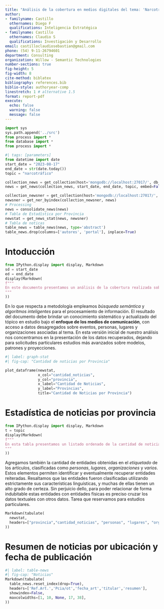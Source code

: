 ```yaml
---
title: "Análisis de la cobertura en medios digitales del tema: 'Narcotráfico'"
author:
- familyname: Castillo
  othernames: Diego F
  qualifications: Inteligencia Estratégica
- familyname: Castillo
  othernames: Claudio S
  qualifications: Investigación y Desarrollo
email: castilloclaudiosebastian@gmail.com
phone: (54) 9-11-26794601
department: Consulting
organization: Willow - Semantic Technologies
number-sections: true
fig-height: 5
fig-width: 8
cite-method: biblatex
bibliography: references.bib
biblio-style: authoryear-comp
linestretch: 1 # alternative 1.5
format: report-pdf
execute:
  echo: false
  warning: false
  message: false
---
```

```python
import sys
sys.path.append('../src')
from process import *
from database import *
from process import *
```

```python
#| tags: [parameters]
from datetime import date
start_date = "2023-08-17"
end_date = str(date.today())
topic = "narcotráfico"
```

```python
collection_news = get_collection(host='mongodb://localhost:27017/', db_name='wdocuments', collection_name='news')
news = get_news(collection_news, start_date, end_date, topic, embed=False)

collection_newsner = get_collection(host='mongodb://localhost:27017/', db_name='wdocuments', collection_name='newsner')
newsner = get_ner_byindex(collection_newsner, news)
# Processing
news = consolidate_news(news)
# Tabla de Estadística por Provincia
newstat = get_news_stat(news, newsner)
# Tabla de noticas
table_news = table_news(news, type='abstract')
table_news.drop(columns=['autores', 'portal'], inplace=True)

```

# Intoducción

```python
from IPython.display import display, Markdown
sd = start_date
ed = end_date
display(Markdown(
f"""
En este documento presentamos un análisis de la cobertura realizada sobre el tema **{topic}** entre los días {sd} y {ed}.  Los medios incluidos en nuestra base de seguimiento incluyen portales de noticias de todas las provincias, dando cobertura nacional al estudio. Dicho listado se puede ampliar o reconfigurar a demanda según necesidades particulares de nuestros clientes. 
"""
))
```

En lo que respecta a metodología empleamos *búsqueda semántica* y *algoritmos inteligentes* para el procesamiento de información. El resultado del documento debe brindar un conocimiento sistemático y actualizado del tópico en estudio bajo el **enfoque de los medios de comunicación**, con acceso a datos desagregados sobre eventos, personas, lugares y organizaciones asociadas al tema. En esta versión inicial de nuestro análisis nos concentramos en la presentación de los datos recuperados, dejando para solicitudes particulares estudios más avanzados sobre modelos, patrones y proyecciones. 

```python
#| label: graph-stat
#| fig-cap: "Cantidad de noticias por Provincia"

plot_dataframe(newstat, 
               x_col="cantidad_noticias", 
               y_col="provincia", 
               x_label="Cantidad de Noticias", 
               y_label="Provincias", 
               title="Cantidad de Noticias por Provincia")
```

# Estadística de noticias por provincia

```python
from IPython.display import display, Markdown
t = topic
display(Markdown(
f"""
En esta tabla presentamos un listado ordenado de la cantidad de noticias recuperadas por provincia sobre el tema **{t}**.   
"""
))
```

Agregamos también la cantidad de entidades obtenidas en el *etiquetado* de los artículos, clasificadas como *personas*, *lugares*, *organizaciones* y *varios*. Estos elementos permiten identificar y eventualmente recuperar entidades reiteradas. Resaltamos que las entidades fueron clasificadas utilizando estrictamente sus características linguísticas, y muchas de ellas tienen un alto grado de certeza. Sin perjuicio dello, para poder relacionar de forma indubitable estas entidades con entidades físicas es preciso cruzar los datos textuales con otros datos. Tarea que reservamos para estudios particulares.   

```python
Markdown(tabulate(
  newstat,
  headers=["provincia","cantidad_noticias", "personas", "lugares", "organizaciones", "varios"]
))

```

# Resumen de noticias por ubicación y fecha de publicación

```python
#| label: table-news
#| fig-cap: "Noticias"
Markdown(tabulate(
  table_news.reset_index(drop=True),
  headers=['Ref.Art.','Pcia/ot','fecha_art','titular','resumen'],  
  showindex=False,
  maxcolwidths=[1, 10, None, 17, 38],
))

```

```python

```




<!-- In a famous paper, @BC64 introduced a family of transformations \dots -->
<!-- : Manually changed {tbl-colwidths="[50,50]"} -->